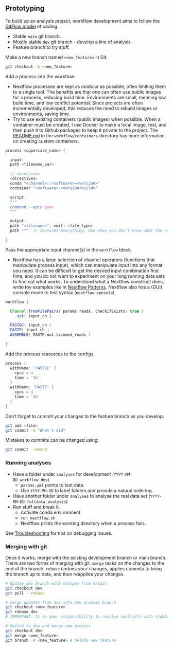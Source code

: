## Prototyping

To build up an analysis project, workflow development aims to follow the
[GitFlow model](http://datasift.github.io/gitflow/IntroducingGitFlow.html) of coding.

- Stable `main` git branch.
- Mostly stable `dev` git branch - develop a line of analysis.
- Feature branch to try stuff.

Make a new branch named `<new_feature>` in Git.

```bash
git checkout -b <new_feature>
```

Add a process into the workflow:

- Nextflow processes are kept as modular as possible, often limiting them to a
  single tool. The benefits are that one can often use public images for
  a process, reducing build time. Environments are small, meaning low build
  time, and low conflict potential. Since projects are often incrementally
  developed, this reduces the need to rebuild images or environments, saving time.
- Try to use existing containers (public images) when possible. When a container
  must be created, I use Docker to make a local image, test, and then push it to
  Github packages to keep it private to the project.
  The [README.md](../workflow/containers/README.md) in the `workflow/containers` directory
  has more information on creating custom containers.

```groovy
process <uppercase_name> {

  input:
  path <filename_var>

  // directives
  <directives>
  conda "<channel>::<software>=<version>"
  container "<software>:<version+build>"

  script:
  """
  command --opts $var
  """

  output:
  path "<filename>", emit: <file_type>
  path "*"  // Captures everything. Use when you don't know what the output is.

}
```

Pass the appropriate input channel(s) in the `workflow` block.

- Nextflow has a large selection of channel operators (functions that manipulate
  process input), which can manipulate input into any format you need. It can be
  difficult to get the desired input combination first time, and you do not want to
  experiment on your long running data sets to find out what works. To understand
  what a Nextflow construct does, write toy examples like in
  [Nextflow Patterns](http://nextflow-io.github.io/patterns/index.html).
  Nextflow also has a (GUI) console mode to test syntax (`nextflow console`).

```groovy
workflow {

  Channel.fromFilePairs( params.reads, checkIfExists: true )
    .set{ input_ch }

  FASTQC( input_ch )
  FASTP( input_ch )
  ASSEMBLE( FASTP.out.trimmed_reads )

}
```

Add the process resources to the configs.

```groovy
process {
  withName: 'FASTQC' {
    cpus = 4
    time = '1h'
  }
  withName: 'FASTP' {
    cpus = 4
    time = '2h'
  }
}
```

Don't forget to commit your changes to the feature branch as you develop:

```bash
git add <file>
git commit -m "What I did"
```

Mistakes to commits can be changed using:

```bash
git commit --amend
```

### Running analyses

- Have a folder under `analyses` for development (`YYYY-MM-DD_workflow_dev`)
  - `params.yml` points to test data.
  - Use `YYYY-MM-DD` to label folders and provide a natural ordering.
- Have another folder under `analyses` to analyse the real data set (`YYYY-MM-DD_fulldata_analysis`)
- Run stuff and break it.
  - Activate conda environment.
  - `run_nextflow.sh`
  - Nextflow prints the working directory when a process fails.

See [Troubleshooting](troubleshooting.qmd) for tips on debugging issues.

### Merging with git

Once it works, merge with the existing development branch or main branch. There are two
forms of merging with git. `merge` tacks on the changes to the end of the branch. `rebase`
undoes your changes, applies commits to bring the branch up to date, and then reapplies your
changes.

```bash
# Update dev branch with changes from origin
git checkout dev
git pull --rebase

# merge updates from dev into new process branch
git checkout <new_feature>
git rebase dev
# IMPORTANT: It is your responsibility to resolve conflicts with stable code

# Switch to dev and merge new process
git checkout dev
git merge <new_feature>
git branch -d <new_feature> # delete new feature
```
